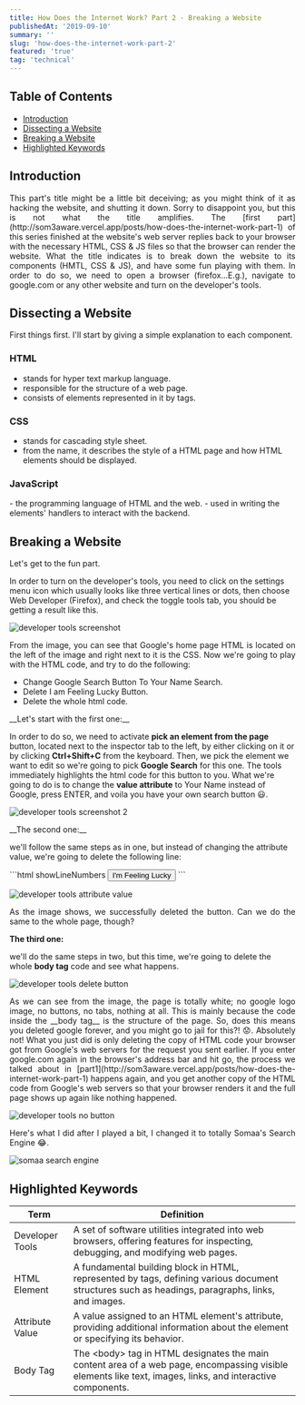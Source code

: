 ```yaml
---
title: How Does the Internet Work? Part 2 - Breaking a Website
publishedAt: '2019-09-10'
summary: ''
slug: 'how-does-the-internet-work-part-2'
featured: 'true'
tag: 'technical'
---
```


<h2>Table of Contents</h2>

- <a href="#introduction">Introduction</a>
- <a href="#dissecting-a-website">Dissecting a Website</a>
- <a href="#breaking-a-website">Breaking a Website</a>
- <a href="#highlighted-keywords">Highlighted Keywords</a>

<section id="introduction">

<h2>Introduction</h2>

<p align="justify">
  This part's title might be a little bit deceiving; as you might think of it as
  hacking the website, and shutting it down. Sorry to disappoint you, but this
  is not what the title amplifies. The [first part](http://som3aware.vercel.app/posts/how-does-the-internet-work-part-1) of
  this series finished at the website's web server replies back to your browser
  with the necessary HTML, CSS & JS files so that the browser can render the
  website. What the title indicates is to break down the website to its
  components (HMTL, CSS & JS), and have some fun playing with them. In order to
  do so, we need to open a browser (firefox...E.g.), navigate to google.com or
  any other website and turn on the developer's tools.
</p>

</section>

<section id="dissecting-a-website">

<h2>Dissecting a Website</h2>

<p align="justify">
  First things first. I'll start by giving a simple explanation to each component.
</p>

<h3>HTML</h3>

- stands for hyper text markup language.
- responsible for the structure of a web page.
- consists of elements represented in it by tags.

<h3>CSS</h3>

- stands for cascading style sheet.
- from the name, it describes the style of a HTML page and
  how HTML elements should be displayed.

<h3>JavaScript</h3>
- the programming language of HTML and the web.
- used in writing the elements' handlers to interact with the backend.

</section>

<section id="breaking-a-website">

<h2>Breaking a Website</h2>

<p align="justify">

Let's get to the fun part.

In order to turn on the developer's tools, you need to click on the
settings menu icon which usually looks like three vertical lines or dots,
then choose Web Developer (Firefox), and check the toggle tools tab, you
should be getting a result like this.

</p>

<Image
  priority
  width={600}
  height={400}
  alt="developer tools screenshot"
  src="/posts/how-does-the-internet-work-part2-img1.webp"
/>

<p align="justify">
  From the image, you can see that Google's home page HTML is located on the left of the image and
  right next to it is the CSS. Now we're going to play with the HTML code, and try to do the
  following:
</p>

- Change Google Search Button To Your Name Search.
- Delete I am Feeling Lucky Button.
- Delete the whole html code.

<p align="justify">
__Let's start with the first one:__

In order to do so, we need to activate **pick an element from the page** button, located next to the
inspector tab to the left, by either clicking on it or by clicking **Ctrl+Shift+C**
from the keyboard. Then, we pick the element we want to edit so we're going to pick **Google Search**
for this one. The tools immediately highlights the html code for this button to you. What we're
going to do is to change the **value attribute** to Your Name instead of Google, press ENTER, and
voila you have your own search button 😃.

</p>

<Image
  priority
  width={600}
  height={400}
  alt="developer tools screenshot 2"
  src="/posts/how-does-the-internet-work-part2-img2.webp"
/>

<p align="justify">
__The second one:__

we'll follow the same steps as in one, but instead of changing the attribute value, we're going
to delete the following line:

</p>

<CodeBlock title="main.html">
  ```html showLineNumbers
  <input
    class="RNmpXc"
    value="I'm Feeling Lucky"
    aria-label="I'm Feeling Lucky"
    name="btnI"
    type="submit"
    jsaction="sf.lck"
    data-ved="0ahUKEwi1opyl4bzkAhUI0uAKHd4BBqAQ19QECAo"
  />
```
</CodeBlock>

<Image
  priority
  width={600}
  height={400}
  alt="developer tools attribute value"
  src="/posts/how-does-the-internet-work-part2-img3.webp"
/>

<p align="justify">
As the image shows, we successfully deleted the button. Can we do the same to the whole page, though?

**The third one:**

we'll do the same steps in two, but this time, we're going to delete the whole **body tag** code and see what happens.

</p>

<Image
  priority
  width={600}
  height={400}
  alt="developer tools delete button"
  src="/posts/how-does-the-internet-work-part2-img4.webp"
/>

<p align="justify">
  As we can see from the image, the page is totally white; no google logo image, no buttons, no
  tabs, nothing at all. This is mainly because the code inside the __body tag__ is the structure of
  the page. So, does this means you deleted google forever, and you might go to jail for this?! 😟.
  Absolutely not! What you just did is only deleting the copy of HTML code your browser got from
  Google's web servers for the request you sent earlier. If you enter google.com again in the
  browser's address bar and hit go, the process we talked about in [part1](http://som3aware.vercel.app/posts/how-does-the-internet-work-part-1) happens again, and you get
  another copy of the HTML code from Google's web servers so that your browser renders it and the
  full page shows up again like nothing happened.
</p>

<Image
  priority
  width={600}
  height={400}
  alt="developer tools no button"
  src="/posts/how-does-the-internet-work-part2-img5.webp"
/>

<p align="justify">
  Here's what I did after I played a bit, I changed it to totally Somaa's Search Engine 😂.
</p>

<Image
  priority
  width={600}
  height={400}
  alt="somaa search engine"
  src="/posts/how-does-the-internet-work-part2-img5.webp"
/>

</section>

<section id="Highlighted Keywords">
<h2>Highlighted Keywords</h2>
<table>
<thead>
  <tr>
    <th>Term</th>
    <th>Definition</th>
  </tr>
  </thead>
  <tbody>
  <tr>
    <td>Developer Tools</td>
    <td>A set of software utilities integrated into web browsers, offering features for inspecting, debugging, and modifying web pages.</td>
  </tr>
  <tr>
    <td>HTML Element</td>
    <td>A fundamental building block in HTML, represented by tags, defining various document structures such as headings, paragraphs, links, and images.</td>
  </tr>
  <tr>
    <td>Attribute Value</td>
    <td>A value assigned to an HTML element's attribute, providing additional information about the element or specifying its behavior.</td>
  </tr>
  <tr>
    <td>Body Tag</td>
    <td>The &lt;body&gt; tag in HTML designates the main content area of a web page, encompassing visible elements like text, images, links, and interactive components.</td>
  </tr>
  </tbody>
</table>
</section>
